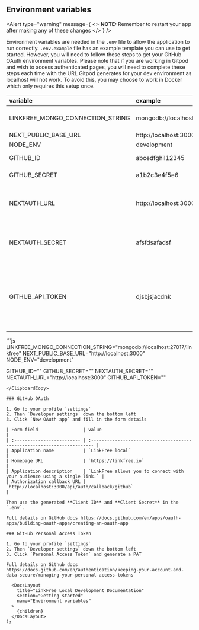 
## Environment variables

<Alert
  type="warning"
  message={
    <>
      <strong>NOTE: </strong>
      Remember to restart your app after making any of these changes
    </>
  }
/>

Environment variables are needed in the `.env` file to allow the application to run correctly. `.env.example` file has an example template you can use to get started. However, you will need to follow these steps to get your GitHub OAuth environment variables. Please note that if you are working in Gitpod and wish to access authenticated pages, you will need to complete these steps each time with the URL Gitpod generates for your dev environment as localhost will not work. To avoid this, you may choose to work in Docker which only requires this setup once.

| variable                         | example                            | required | description                                                                                                 |
| :------------------------------- | :--------------------------------- | :------- | :---------------------------------------------------------------------------------------------------------- |
| LINKFREE_MONGO_CONNECTION_STRING | mongodb://localhost:27017/linkfree | true     | Database connection string                                                                                  |
| NEXT_PUBLIC_BASE_URL             | http://localhost:3000              | true     | Hosting url                                                                                                 |
| NODE_ENV                         | development                        | true     | -                                                                                                           |
| GITHUB_ID                        | abcedfghil12345                    | true     | GitHub OAuth ID                                                                                             |
| GITHUB_SECRET                    | a1b2c3e4f5e6                       | true     | GitHub OAuth Secret                                                                                         |
| NEXTAUTH_URL                     | http://localhost:3000              | true     | The url you visit for the app, localhost:3000 or Gitpod url                                                 |
| NEXTAUTH_SECRET                  | afsfdsafadsf                       | true     | Next Auth Secret, this can be any random characters                                                         |
| GITHUB_API_TOKEN                 | djsbjsjacdnk                       | false    | Github Personal Access Token to increase the read rate limit on GitHub's API (requires minimal permissions) |

<ClipboardCopy>
```js
LINKFREE_MONGO_CONNECTION_STRING="mongodb://localhost:27017/linkfree"
NEXT_PUBLIC_BASE_URL="http://localhost:3000"
NODE_ENV="development"

GITHUB_ID=""
GITHUB_SECRET=""
NEXTAUTH_SECRET=""
NEXTAUTH_URL="http://localhost:3000"
GITHUB_API_TOKEN=""

```
</ClipboardCopy>

### GitHub OAuth

1. Go to your profile `settings`
2. Then `Developer settings` down the bottom left
3. Click `New OAuth app` and fill in the form details

| Form field                 | value                                                                    |
| :------------------------- | :----------------------------------------------------------------------- |
| Application name           | `LinkFree local`                                                         |
| Homepage URL               | `https://linkfree.io`                                                    |
| Application description    | `LinkFree allows you to connect with your audience using a single link.` |
| Authorization callback URL | `http://localhost:3000/api/auth/callback/github`                         |

Then use the generated **Client ID** and **Client Secret** in the `.env`.

Full details on GitHub docs https://docs.github.com/en/apps/oauth-apps/building-oauth-apps/creating-an-oauth-app

### GitHub Personal Access Token

1. Go to your profile `settings`
2. Then `Developer settings` down the bottom left
3. Click `Personal Access Token` and generate a PAT

Full details on Github docs https://docs.github.com/en/authentication/keeping-your-account-and-data-secure/managing-your-personal-access-tokens

  <DocsLayout
    title="LinkFree Local Development Documentation"
    section="Getting started"
    name="Environment variables"
  >
    {children}
  </DocsLayout>
);
```

